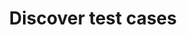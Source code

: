 ---
title: Discover test cases
description: "A concise guide on how discover test cases work using our AI agent."
icon: "magnifying-glass"
---
